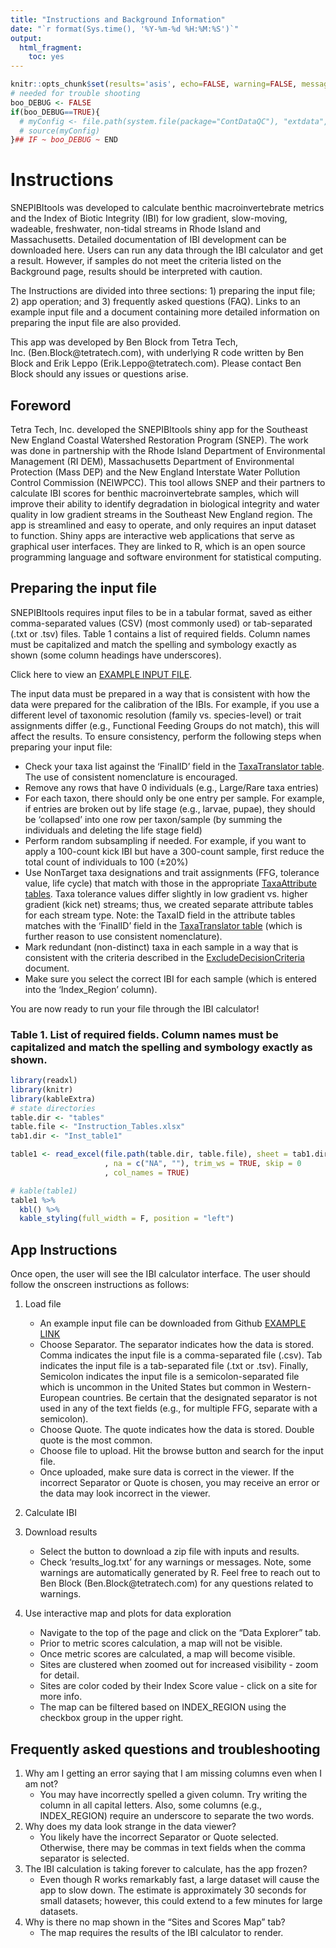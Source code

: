```yaml
---
title: "Instructions and Background Information"
date: "`r format(Sys.time(), '%Y-%m-%d %H:%M:%S')`"
output:
  html_fragment:
    toc: yes
---
```


```r
knitr::opts_chunk$set(results='asis', echo=FALSE, warning=FALSE, message = FALSE)
# needed for trouble shooting
boo_DEBUG <- FALSE
if(boo_DEBUG==TRUE){
  # myConfig <- file.path(system.file(package="ContDataQC"), "extdata", "config.ORIG.R")
  # source(myConfig)
}## IF ~ boo_DEBUG ~ END
```

# Instructions

SNEPIBItools  was developed to calculate benthic macroinvertebrate metrics and the Index of Biotic Integrity (IBI) for low gradient, slow-moving, wadeable, freshwater, non-tidal streams in Rhode Island and Massachusetts. Detailed documentation of IBI development can be downloaded here. Users can run any data through the IBI calculator and get a result. However, if samples do not meet the criteria listed on the Background page, results should be interpreted with caution.

The Instructions are divided into three sections: 1) preparing the input file; 2) app operation; and 3) frequently asked questions (FAQ). Links to an example input file and a document containing more detailed information on preparing the input file are also provided.

This app was developed by Ben Block from Tetra Tech, Inc. (Ben.Block@tetratech.com), with underlying R code written by Ben Block and Erik Leppo (Erik.Leppo@tetratech.com). Please contact Ben Block should any issues or questions arise.


## Foreword
Tetra Tech, Inc. developed the SNEPIBItools shiny app for the Southeast New England Coastal Watershed Restoration Program (SNEP). The work was done in partnership with the Rhode Island Department of Environmental Management (RI DEM), Massachusetts Department of Environmental Protection (Mass DEP) and the New England Interstate Water Pollution Control Commission (NEIWPCC). This tool allows SNEP and their partners to calculate IBI scores for benthic macroinvertebrate samples, which will improve their ability to identify degradation in biological integrity and water quality in low gradient streams in the Southeast New England region. The app is streamlined and easy to operate, and only requires an input dataset to function. Shiny apps are interactive web applications that serve as graphical user interfaces. They are linked to R, which is an open source programming language and software environment for statistical computing.

## Preparing the input file
SNEPIBItools requires input files to be in a tabular format, saved as either comma-separated values (CSV) (most commonly used) or tab-separated (.txt or .tsv) files. Table 1 contains a list of required fields. Column names must be capitalized and match the spelling and symbology exactly as shown (some column headings have underscores).

Click here to view an [EXAMPLE INPUT FILE](https://github.com/Blocktt/SNEPtools/tree/main/inst/shiny-examples/SNEPtools/Examples).

The input data must be prepared in a way that is consistent with how the data were prepared for the calibration of the IBIs. For example, if you use a different level of taxonomic resolution (family vs. species-level) or trait assignments differ (e.g., Functional Feeding Groups do not match), this will affect the results. To ensure consistency, perform the following steps when preparing your input file:

* Check your taxa list against the ‘FinalID’ field in the [TaxaTranslator table](https://github.com/Blocktt/SNEPtools/tree/main/Data_Prep). The use of consistent nomenclature is encouraged.
* Remove any rows that have 0 individuals (e.g., Large/Rare taxa entries)
* For each taxon, there should only be one entry per sample. For example, if entries are broken out by life stage (e.g., larvae, pupae), they should be ‘collapsed’ into one row per taxon/sample (by summing the individuals and deleting the life stage field)
* Perform random subsampling if needed. For example, if you want to apply a 100-count kick IBI but have a 300-count sample, first reduce the total count of individuals to 100 (±20%)
* Use NonTarget taxa designations and trait assignments (FFG, tolerance value, life cycle) that match with those in the appropriate [TaxaAttribute tables](https://github.com/Blocktt/SNEPtools/tree/main/Data_Prep). Taxa tolerance values differ slightly in low gradient vs. higher gradient (kick net) streams; thus, we created separate attribute tables for each stream type. Note: the TaxaID field in the attribute tables matches with the ‘FinalID’ field in the [TaxaTranslator table](https://github.com/Blocktt/SNEPtools/tree/main/Data_Prep) (which is further reason to use consistent nomenclature). 
* Mark redundant (non-distinct) taxa in each sample in a way that is consistent with the criteria described in the [ExcludeDecisionCriteria](https://github.com/Blocktt/SNEPtools/tree/main/Data_Prep) document.
* Make sure you select the correct IBI for each sample (which is entered into the ‘Index_Region’ column).

You are now ready to run your file through the IBI calculator!

### Table 1. List of required fields. Column names must be capitalized and match the spelling and symbology exactly as shown.
```r
library(readxl)
library(knitr)
library(kableExtra)
# state directories
table.dir <- "tables"
table.file <- "Instruction_Tables.xlsx"
tab1.dir <- "Inst_table1"

table1 <- read_excel(file.path(table.dir, table.file), sheet = tab1.dir
                     , na = c("NA", ""), trim_ws = TRUE, skip = 0
                     , col_names = TRUE)  

# kable(table1)
table1 %>% 
  kbl() %>% 
  kable_styling(full_width = F, position = "left")
```

## App Instructions

Once open, the user will see the IBI calculator interface. The user should follow the onscreen instructions as follows:

1. Load file
    + An example input file can be downloaded from Github [EXAMPLE LINK](https://github.com/Blocktt/SNEPtools/tree/main/inst/shiny-examples/SNEPtools/Examples)
    + Choose Separator. The separator indicates how the data is stored. Comma indicates the input file is a comma-separated file (.csv). Tab indicates the input file is a tab-separated file (.txt or .tsv). Finally, Semicolon indicates the input file is a semicolon-separated file which is uncommon in the United States but common in Western-European countries. Be certain that the designated separator is not used in any of the text fields (e.g., for multiple FFG, separate with a semicolon).
    + Choose Quote. The quote indicates how the data is stored. Double quote is the most common.
    + Choose file to upload. Hit the browse button and search for the input file. 
    + Once uploaded, make sure data is correct in the viewer. If the incorrect Separator or Quote is chosen, you may receive an error or the data may look incorrect in the viewer. 

2. Calculate IBI

3. Download results
    + Select the button to download a zip file with inputs and results.
    + Check ‘results_log.txt’ for any warnings or messages. Note, some warnings are automatically generated by R. Feel free to reach out to Ben Block (Ben.Block@tetratech.com) for any questions related to warnings.

4. Use interactive map and plots for data exploration
    + Navigate to the top of the page and click on the “Data Explorer” tab.
    + Prior to metric scores calculation, a map will not be visible.
    + Once metric scores are calculated, a map will become visible.
    + Sites are clustered when zoomed out for increased visibility - zoom for detail.
    + Sites are color coded by their Index Score value - click on a site for more info.
    + The map can be filtered based on INDEX_REGION using the checkbox group in the upper right. 

## Frequently asked questions and troubleshooting

1. Why am I getting an error saying that I am missing columns even when I am not?
    + You may have incorrectly spelled a given column. Try writing the column in all capital letters. Also, some columns (e.g., INDEX_REGION) require an underscore to separate the two words.

2. Why does my data look strange in the data viewer?
    + You likely have the incorrect Separator or Quote selected. Otherwise, there may be commas in text fields when the comma separator is selected.

3. The IBI calculation is taking forever to calculate, has the app frozen?
    + Even though R works remarkably fast, a large dataset will cause the app to slow down. The estimate is approximately 30 seconds for small datasets; however, this could extend to a few minutes for large datasets.

4. Why is there no map shown in the “Sites and Scores Map” tab?
    + The map requires the results of the IBI calculator to render.

